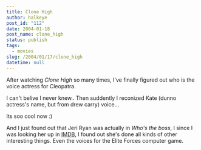 ```yaml
---
title: Clone High
author: halkeye
post_id: "112"
date: 2004-01-18
post_name: clone_high
status: publish
tags:
  - movies
slug: /2004/01/17/clone_high
datetime: null
---
```


After watching _Clone High_ so many times, I've finally figured out who is the voice actress for Cleopatra.

I can't belive I never knew.. Then suddently I reconized Kate (dunno actress's name, but from drew carry) voice...

Its soo cool now :)

And I just found out that Jeri Ryan was actually in _Who's the boss_, I since I was looking her up in [IMDB](https://www.imdb.com/), I found out she's done all kinds of other interesting things. Even the voices for the Elite Forces computer game.